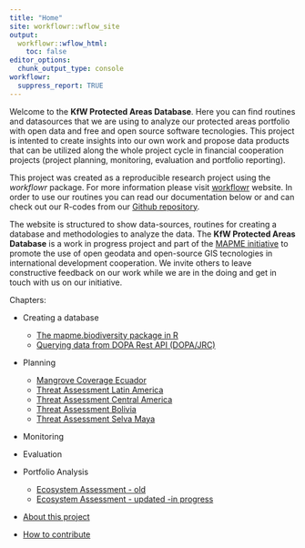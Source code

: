 ```yaml
---
title: "Home"
site: workflowr::wflow_site
output:
  workflowr::wflow_html:
    toc: false
editor_options:
  chunk_output_type: console
workflowr:
  suppress_report: TRUE
---
```


Welcome to the  **KfW Protected Areas Database**. Here you can find routines and datasources that we are using to analyze our protected areas portfolio with open data and free and open source software tecnologies. This project is intented to create insights into our own work and propose data products that can be utilized along the whole project cycle in financial cooperation projects (project planning, monitoring, evaluation and portfolio reporting).

This project was created as a reproducible research project using the *workflowr* package. For more information please visit [workflowr](https://github.com/jdblischak/workflowr) website. In order to use our routines you can read our documentation below or and can check out our R-codes from our [Github repository](https://github.com/openkfw/mapme.protectedareas). 

The website is structured to show data-sources, routines for creating a database and methodologies to analyze the data. The **KfW Protected Areas Database** is a work in progress project and part of the [MAPME initiative](https://mapme-initiative.org/) to promote the use of open geodata and open-source GIS tecnologies in international development cooperation. We invite others to leave constructive feedback on our work while we are in the doing and get in touch with us on our initiative. 

Chapters:


- Creating a database
  - [The mapme.biodiversity package in R](mapme-biodiversity.html)
  - [Querying data from DOPA Rest API (DOPA/JRC)](dopa-rest.html)
- Planning
  - [Mangrove Coverage Ecuador](ecuador_mangroves.html)
  - [Threat Assessment Latin America](threat_assessment.html)
  - [Threat Assessment Central America](rapid-assessment_centralamerica.html)
  - [Threat Assessment Bolivia](threat_assessment_bolivia.html)
  - [Threat Assessment Selva Maya](threat_assessment_selva_maya.html)
- Monitoring
- Evaluation
- Portfolio Analysis
  - [Ecosystem Assessment - old](portfolio_analysis.html)
  - [Ecosystem Assessment - updated -in progress](pa_new.html)
  
- [About this project](README.html)

- [How to contribute](contribute.html)
